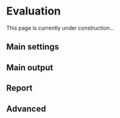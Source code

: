 # Evaluation {#sec-evaluation}

This page is currently under construction...

## Main settings

## Main output

## Report

## Advanced
